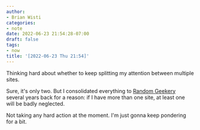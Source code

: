 ```yaml
---
author:
- Brian Wisti
categories:
- note
date: 2022-06-23 21:54:28-07:00
draft: false
tags:
- now
title: '[2022-06-23 Thu 21:54]'
---
```


Thinking hard about whether to keep splitting my attention between multiple
sites.

Sure, it's only two. But I consolidated everything to [Random Geekery][rgb]
several years back for a reason: if I have more than one site, at least one
will be badly neglected.

[rgb]: https://randomgeekery.org

Not taking any hard action at the moment. I'm just gonna keep pondering for
a bit.
